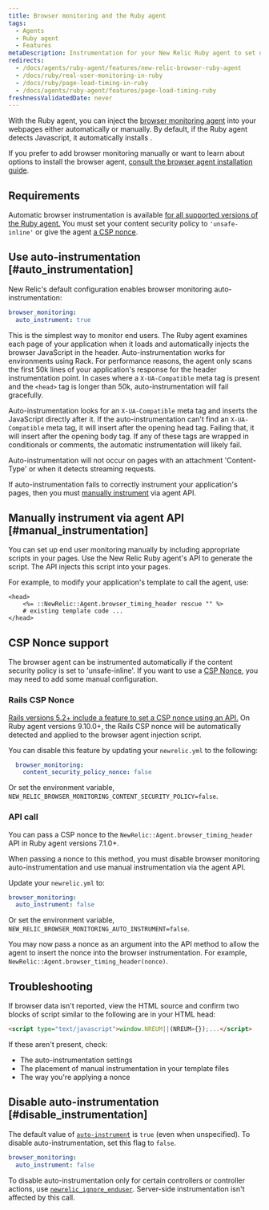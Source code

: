 ```yaml
---
title: Browser monitoring and the Ruby agent
tags:
  - Agents
  - Ruby agent
  - Features
metaDescription: Instrumentation for your New Relic Ruby agent to set up New Relic browser monitoring.
redirects:
  - /docs/agents/ruby-agent/features/new-relic-browser-ruby-agent
  - /docs/ruby/real-user-monitoring-in-ruby
  - /docs/ruby/page-load-timing-in-ruby
  - /docs/agents/ruby-agent/features/page-load-timing-ruby
freshnessValidatedDate: never
---
```


With the Ruby agent, you can inject the [browser monitoring agent](/docs/browser/new-relic-browser/getting-started/introduction-new-relic-browser) into your webpages either automatically or manually. By default, if the Ruby agent detects Javascript, it automatically installs <InlinePopover type="browser" />.

If you prefer to add browser monitoring manually or want to learn about options to install the browser agent, [consult the browser agent installation guide](/docs/browser/new-relic-browser/installation/install-new-relic-browser-agent).

## Requirements

Automatic browser instrumentation is available [for all supported versions of the Ruby agent.](https://docs.newrelic.com/docs/apm/agents/ruby-agent/getting-started/ruby-agent-eol-policy/) You must set your content security policy to `'unsafe-inline'` or give the agent [a CSP nonce](#csp-nonce-support).

## Use auto-instrumentation [#auto_instrumentation]

New Relic's default configuration enables browser monitoring auto-instrumentation:

```yaml
browser_monitoring:
  auto_instrument: true
```

This is the simplest way to monitor end users. The Ruby agent examines each page of your application when it loads and automatically injects the browser JavaScript in the header. Auto-instrumentation works for environments using Rack. For performance reasons, the agent only scans the first 50k lines of your application's response for the header instrumentation point. In cases where a `X-UA-Compatible` meta tag is present and the `<head>` tag is longer than 50k, auto-instrumentation will fail gracefully.

Auto-instrumentation looks for an `X-UA-Compatible` meta tag and inserts the JavaScript directly after it. If the auto-instrumentation can't find an `X-UA-Compatible` meta tag, it will insert after the opening head tag. Failing that, it will insert after the opening body tag. If any of these tags are wrapped in conditionals or comments, the automatic instrumentation will likely fail.

Auto-instrumentation will not occur on pages with an attachment 'Content-Type' or when it detects streaming requests.

If auto-instrumentation fails to correctly instrument your application's pages, then you must [manually instrument](#manual_instrumentation) via agent API.

## Manually instrument via agent API [#manual_instrumentation]

You can set up end user monitoring manually by including appropriate scripts in your pages. Use the New Relic Ruby agent's API to generate the script. The API injects this script into your pages.

For example, to modify your application's template to call the agent, use:

```erb
<head>
    <%= ::NewRelic::Agent.browser_timing_header rescue "" %>
    # existing template code ...
</head>
```

## CSP Nonce support

The browser agent can be instrumented automatically if the content security policy is set to 'unsafe-inline'. If you want to use a [CSP Nonce](https://content-security-policy.com/nonce/), you may need to add some manual configuration.

### Rails CSP Nonce

[Rails versions 5.2+ include a feature to set a CSP nonce using an API.](https://guides.rubyonrails.org/security.html#adding-a-nonce) On Ruby agent versions 9.10.0+, the Rails CSP nonce will be automatically detected and applied to the browser agent injection script.

You can disable this feature by updating your `newrelic.yml` to the following:

```yaml
  browser_monitoring:
    content_security_policy_nonce: false
```

Or set the environment variable, `NEW_RELIC_BROWSER_MONITORING_CONTENT_SECURITY_POLICY=false`.

### API call

You can pass a CSP nonce to the `NewRelic::Agent.browser_timing_header` API in Ruby agent versions 7.1.0+.

When passing a nonce to this method, you must disable browser monitoring auto-instrumentation and use manual instrumentation via the agent API.

Update your `newrelic.yml` to:

```yaml
browser_monitoring:
  auto_instrument: false
```

Or set the environment variable, `NEW_RELIC_BROWSER_MONITORING_AUTO_INSTRUMENT=false`.

You may now pass a nonce as an argument into the API method to allow the agent to insert the nonce into the browser instrumentation. For example, `NewRelic::Agent.browser_timing_header(nonce)`.

## Troubleshooting

If browser data isn't reported, view the HTML source and confirm two blocks of script similar to the following are in your HTML head:

```html
<script type="text/javascript">window.NREUM||(NREUM={});...</script>
```

If these aren't present, check:
* The auto-instrumentation settings
* The placement of manual instrumentation in your template files
* The way you're applying a nonce

## Disable auto-instrumentation [#disable_instrumentation]

The default value of [`auto-instrument`](/docs/agents/ruby-agent/configuration/ruby-agent-configuration#browser_monitoring) is `true` (even when unspecified). To disable auto-instrumentation, set this flag to `false`.

```yaml
browser_monitoring:
  auto_instrument: false
```

To disable auto-instrumentation only for certain controllers or controller actions, use [`newrelic_ignore_enduser`](/docs/agents/ruby-agent/installation-configuration/ignoring-specific-transactions#page-load-timing-rum). Server-side instrumentation isn't affected by this call.
